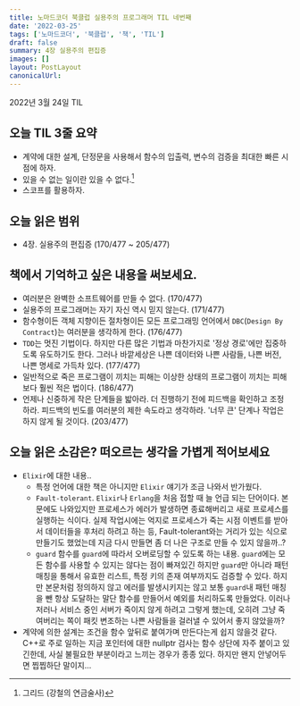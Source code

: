 ```yaml
---
title: 노마드코더 북클럽 실용주의 프로그래머 TIL 네번째
date: '2022-03-25'
tags: ['노마드코더', '북클럽', '책', 'TIL']
draft: false
summary: 4장 실용주의 편집증
images: []
layout: PostLayout
canonicalUrl:
---
```


2022년 3월 24일 TIL

## 오늘 TIL 3줄 요약

- 계약에 대한 설계, 단정문을 사용해서 함수의 입출력, 변수의 검증을 최대한 빠른 시점에 하자.
- 있을 수 없는 일이란 있을 수 없다.[^1]
- 스코프를 활용하자.

## 오늘 읽은 범위

- 4장. 실용주의 편집증 (170/477 ~ 205/477)

## 책에서 기억하고 싶은 내용을 써보세요.

- 여러분은 완벽한 소프트웨어를 만들 수 없다. (170/477)
- 실용주의 프로그래머는 자기 자신 역시 믿지 않는다. (171/477)
- 함수형이든 객체 지향이든 절차형이든 모든 프로그래밍 언어에서 `DBC`(`Design By Contract`)는 여러분을 생각하게 한다. (176/477)
- `TDD`는 멋진 기법이다. 하지만 다른 많은 기법과 마찬가지로 '정상 경로'에만 집중하도록 유도하기도 한다. 그러나 바깥세상은 나쁜 데이터와 나쁜 사람들, 나쁜 버전, 나쁜 명세로 가득차 있다. (177/477)
- 일반적으로 죽은 프로그램이 끼치는 피해는 이상한 상태의 프로그램이 끼치는 피해보다 훨씬 적은 법이다. (186/477)
- 언제나 신중하게 작은 단계들을 밟아라. 더 진행하기 전에 피드백을 확인하고 조정하라. 피드백의 빈도를 여러분의 제한 속도라고 생각하라. '너무 큰' 단계나 작업은 하지 않게 될 것이다. (203/477)

## 오늘 읽은 소감은? 떠오르는 생각을 가볍게 적어보세요

- `Elixir`에 대한 내용..
  - 특정 언어에 대한 책은 아니지만 `Elixir` 얘기가 조금 나와서 반가웠다.
  - `Fault-tolerant`. `Elixir`나 `Erlang`을 처음 접할 때 늘 언급 되는 단어이다. 본문에도 나와있지만 프로세스가 에러가 발생하면 종료해버리고 새로 프로세스를 실행하는 식이다. 실제 작업시에는 억지로 프로세스가 죽는 시점 이벤트를 받아서 데이터들을 후처리 하려고 하는 등, Fault-tolerant와는 거리가 있는 식으로 만들기도 했었는데 지금 다시 만들면 좀 더 나은 구조로 만들 수 있지 않을까..?
  - `guard` 함수를 `guard`에 따라서 오버로딩할 수 있도록 하는 내용. `guard`에는 모든 함수를 사용할 수 있지는 않다는 점이 빠져있긴 하지만 `guard`만 아니라 패턴매칭을 통해서 유효한 리스트, 특정 키의 존재 여부까지도 검증할 수 있다. 하지만 본문처럼 정의하지 않고 에러를 발생시키지는 않고 보통 `guard`내 패턴 매칭을 뺀 항상 도달하는 말단 함수를 만들어서 예외를 처리하도록 만들었다. 이러나 저러나 서비스 중인 서버가 죽이지 않게 하려고 그렇게 했는데, 오히려 그냥 죽여버리는 쪽이 패킷 변조하는 나쁜 사람들을 걸러낼 수 있어서 좋지 않았을까?
- 계약에 의한 설계는 조건을 함수 앞뒤로 붙여가며 만든다는게 쉽지 않을것 같다. C++로 주로 일하는 지금 포인터에 대한 nullptr 검사는 함수 상단에 자주 붙이고 있긴한데, 사실 불필요한 부분이라고 느끼는 경우가 종종 있다. 하지만 왠지 안넣어두면 찝찝하단 말이지...

[^1]: 그리드 (강철의 연금술사)
